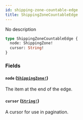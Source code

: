 ```yaml
---
id: shipping-zone-countable-edge
title: ShippingZoneCountableEdge
---
```


No description

```graphql
type ShippingZoneCountableEdge {
  node: ShippingZone!
  cursor: String!
}
```

### Fields

#### `node` ([`ShippingZone!`](/docs/developer/api-reference/objects/shipping-zone))

The item at the end of the edge.

#### `cursor` ([`String!`](/docs/developer/api-reference/scalars/string))

A cursor for use in pagination.
